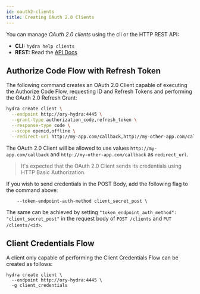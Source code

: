 ```yaml
---
id: oauth2-clients
title: Creating OAuth 2.0 Clients
---
```


You can manage _OAuth 2.0 clients_ using the cli or the HTTP REST API:

- **CLI:** `hydra help clients`
- **REST:** Read the [API Docs](../reference/api.mdx)

## Authorize Code Flow with Refresh Token

The following command creates an OAuth 2.0 Client capable of executing the Authorize Code Flow, requesting ID and Refresh Tokens
and performing the OAuth 2.0 Refresh Grant:

```sh
hydra create client \
  --endpoint http://ory-hydra:4445 \
  --grant-type authorization_code,refresh_token \
  --response-type code \
  --scope openid,offline \
  --redirect-uri http://my-app.com/callback,http://my-other-app.com/callback
```

The OAuth 2.0 Client will be allowed to use values `http://my-app.com/callback` and `http://my-other-app.com/callback` as
`redirect_url`.

> It's expected that the OAuth 2.0 Client sends its credentials using HTTP Basic Authorization.

If you wish to send credentials in the POST Body, add the following flag to the command above:

```
    --token-endpoint-auth-method client_secret_post \
```

The same can be achieved by setting `"token_endpoint_auth_method": "client_secret_post"` in the request body of `POST /clients`
and `PUT /clients/<id>`.

## Client Credentials Flow

A client only capable of performing the Client Credentials Flow can be created as follows:

```
hydra create client \
  --endpoint http://ory-hydra:4445 \
  -g client_credentials
```
